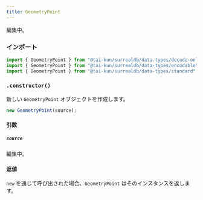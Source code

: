 ```yaml
---
title: GeometryPoint
---
```



編集中。

### インポート

```ts
import { GeometryPoint } from "@tai-kun/surrealdb/data-types/decode-only";
import { GeometryPoint } from "@tai-kun/surrealdb/data-types/encodable";
import { GeometryPoint } from "@tai-kun/surrealdb/data-types/standard";
```

### `.constructor()`

新しい `GeometryPoint` オブジェクトを作成します。

```ts
new GeometryPoint(source);
```

#### 引数

##### `source`

編集中。

#### 返値

`new` を通じて呼び出された場合、`GeometryPoint` はそのインスタンスを返します。
